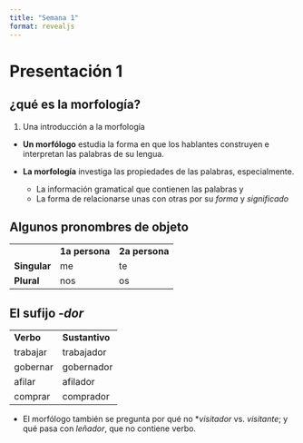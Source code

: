 ```yaml
---
title: "Semana 1"
format: revealjs
---
```


# Presentación 1

## ¿qué es la morfología?

1.  Una introducción a la morfología

-   **Un morfólogo** estudia la forma en que los hablantes construyen e interpretan las palabras de su lengua.

-   **La morfología** investiga las propiedades de las palabras, especialmente.

    -   La información gramatical que contienen las palabras y
    -   La forma de relacionarse unas con otras por su *forma* y *significado*

## Algunos pronombres de objeto

|              |                |                |
|--------------|----------------|----------------|
|              | **1a persona** | **2a persona** |
| **Singular** | me             | te             |
| **Plural**   | nos            | os             |

## El sufijo *-dor*

|           |                |
|-----------|----------------|
| **Verbo** | **Sustantivo** |
| trabajar  | trabajador     |
| gobernar  | gobernador     |
| afilar    | afilador       |
| comprar   | comprador      |

-   El morfólogo también se pregunta por qué no \**visitador* vs. *visitante*; y qué pasa con *leñador*, que no contiene verbo.
